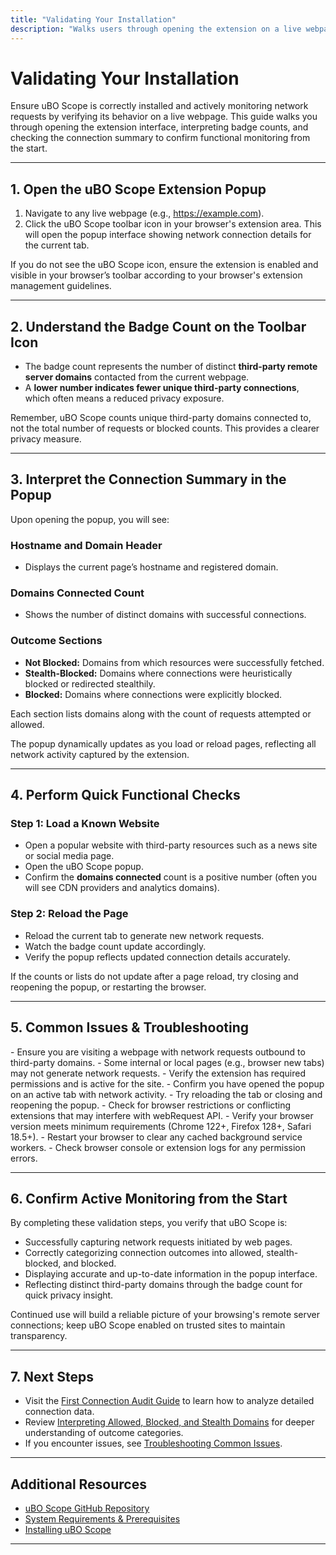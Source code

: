```yaml
---
title: "Validating Your Installation"
description: "Walks users through opening the extension on a live webpage, understanding badge counts, and reading the connection summary. Provides quick checks to ensure network monitoring is functional from the start."
---
```


# Validating Your Installation

Ensure uBO Scope is correctly installed and actively monitoring network requests by verifying its behavior on a live webpage. This guide walks you through opening the extension interface, interpreting badge counts, and checking the connection summary to confirm functional monitoring from the start.

---

## 1. Open the uBO Scope Extension Popup

1. Navigate to any live webpage (e.g., https://example.com).
2. Click the uBO Scope toolbar icon in your browser's extension area. This will open the popup interface showing network connection details for the current tab.

<Tip>
If you do not see the uBO Scope icon, ensure the extension is enabled and visible in your browser’s toolbar according to your browser's extension management guidelines.
</Tip>

---

## 2. Understand the Badge Count on the Toolbar Icon

- The badge count represents the number of distinct **third-party remote server domains** contacted from the current webpage.
- A **lower number indicates fewer unique third-party connections**, which often means a reduced privacy exposure.

<Info>
Remember, uBO Scope counts unique third-party domains connected to, not the total number of requests or blocked counts. This provides a clearer privacy measure.
</Info>

---

## 3. Interpret the Connection Summary in the Popup

Upon opening the popup, you will see:

### Hostname and Domain Header
- Displays the current page’s hostname and registered domain.

### Domains Connected Count
- Shows the number of distinct domains with successful connections.

### Outcome Sections
- **Not Blocked:** Domains from which resources were successfully fetched.
- **Stealth-Blocked:** Domains where connections were heuristically blocked or redirected stealthily.
- **Blocked:** Domains where connections were explicitly blocked.

Each section lists domains along with the count of requests attempted or allowed.

<Tip>
The popup dynamically updates as you load or reload pages, reflecting all network activity captured by the extension.
</Tip>

---

## 4. Perform Quick Functional Checks

### Step 1: Load a Known Website

- Open a popular website with third-party resources such as a news site or social media page.
- Open the uBO Scope popup.
- Confirm the **domains connected** count is a positive number (often you will see CDN providers and analytics domains).

### Step 2: Reload the Page

- Reload the current tab to generate new network requests.
- Watch the badge count update accordingly.
- Verify the popup reflects updated connection details accurately.

<Tip>
If the counts or lists do not update after a page reload, try closing and reopening the popup, or restarting the browser.
</Tip>

---

## 5. Common Issues & Troubleshooting

<AccordionGroup title="Installation Validation Troubleshooting">
<Accordion title="The uBO Scope icon badge shows no count">
- Ensure you are visiting a webpage with network requests outbound to third-party domains.
- Some internal or local pages (e.g., browser new tabs) may not generate network requests.
- Verify the extension has required permissions and is active for the site.
</Accordion>
<Accordion title="Popup shows 'NO DATA' or empty lists">
- Confirm you have opened the popup on an active tab with network activity.
- Try reloading the tab or closing and reopening the popup.
- Check for browser restrictions or conflicting extensions that may interfere with webRequest API.
</Accordion>
<Accordion title="Badge count never updates despite activity">
- Verify your browser version meets minimum requirements (Chrome 122+, Firefox 128+, Safari 18.5+).
- Restart your browser to clear any cached background service workers.
- Check browser console or extension logs for any permission errors.
</Accordion>
</AccordionGroup>

---

## 6. Confirm Active Monitoring from the Start

By completing these validation steps, you verify that uBO Scope is:

- Successfully capturing network requests initiated by web pages.
- Correctly categorizing connection outcomes into allowed, stealth-blocked, and blocked.
- Displaying accurate and up-to-date information in the popup interface.
- Reflecting distinct third-party domains through the badge count for quick privacy insight.

<Tip>
Continued use will build a reliable picture of your browsing's remote server connections; keep uBO Scope enabled on trusted sites to maintain transparency.
</Tip>

---

## 7. Next Steps

- Visit the [First Connection Audit Guide](https://docs.uBOscope/guides/getting-started/first-connection-overview) to learn how to analyze detailed connection data.
- Review [Interpreting Allowed, Blocked, and Stealth Domains](https://docs.uBOscope/guides/core-workflows/interpreting-domain-status) for deeper understanding of outcome categories.
- If you encounter issues, see [Troubleshooting Common Issues](https://docs.uBOscope/getting-started/first-use-and-troubleshooting/troubleshooting-common-issues).

---

## Additional Resources

- [uBO Scope GitHub Repository](https://github.com/gorhill/uBO-Scope)
- [System Requirements & Prerequisites](https://docs.uBOscope/getting-started/installation-basics/system-requirements)
- [Installing uBO Scope](https://docs.uBOscope/getting-started/installation-basics/installing-extension)


---